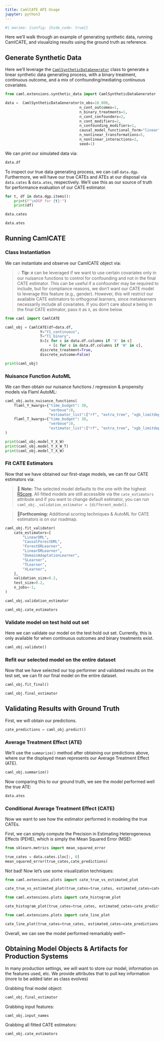 ```yaml
---
title: CamlCATE API Usage
jupyter: python3
---
```


```python
#| marimo: {config: {hide_code: true}}
```


Here we'll walk through an example of generating synthetic data, running CamlCATE, and visualizing results using the ground truth as reference.


## Generate Synthetic Data

Here we'll leverage the [`CamlSyntheticDataGenerator`](../04_Reference/CamlSyntheticDataGenerator.qmd) class to generate a linear synthetic data generating process, with a binary treatment, continuous outcome, and a mix of confounding/mediating continuous covariates.

```python
from caml.extensions.synthetic_data import CamlSyntheticDataGenerator

data =  CamlSyntheticDataGenerator(n_obs=10_000,
                                  n_cont_outcomes=1,
                                  n_binary_treatments=1,
                                  n_cont_confounders=2,
                                  n_cont_modifiers=2,
                                  n_confounding_modifiers=1,
                                  causal_model_functional_form="linear",
                                  n_nonlinear_transformations=5,
                                  n_nonlinear_interactions=2,
                                  seed=1)
```

We can print our simulated data via:

```python
data.df
```

To inspect our true data generating process, we can call `data.dgp`. Furthermore, we will have our true CATEs and ATEs at our disposal via `data.cates` & `data.ates`, respectively. We'll use this as our source of truth for performance evaluation of our CATE estimator.

```python
for t, df in data.dgp.items():
    print(f"\nDGP for {t}:")
    print(df)
```

```python
data.cates
```

```python
data.ates
```

## Running CamlCATE

### Class Instantiation

We can instantiate and observe our CamlCATE object via:

> 💡 **Tip:** `W` can be leveraged if we want to use certain covariates only in our nuisance functions to control for confounding and not in the final CATE estimator. This can be useful if a confounder may be required to include, but for compliance reasons, we don't want our CATE model to leverage this feature (e.g., gender). However, this will restrict our available CATE estimators to orthogonal learners, since metalearners necessarily include all covariates. If you don't care about `W` being in the final CATE estimator, pass it as `X`, as done below.

```python
from caml import CamlCATE

caml_obj = CamlCATE(df=data.df,
                Y="Y1_continuous",
                T="T1_binary",
                X=[c for c in data.df.columns if 'X' in c]
                    + [c for c in data.df.columns if 'W' in c],
                discrete_treatment=True,
                discrete_outcome=False)
```

```python
print(caml_obj)
```

### Nuisance Function AutoML

We can then obtain our nuisance functions / regression & propensity models via Flaml AutoML:

```python
caml_obj.auto_nuisance_functions(
    flaml_Y_kwargs={"time_budget": 30,
                    "verbose":0,
                    "estimator_list":["rf", "extra_tree", "xgb_limitdepth"]},
    flaml_T_kwargs={"time_budget": 30,
                    "verbose":0,
                    "estimator_list":["rf", "extra_tree", "xgb_limitdepth"]},
)
```

```python
print(caml_obj.model_Y_X_W)
print(caml_obj.model_Y_X_W_T)
print(caml_obj.model_T_X_W)
```

### Fit CATE Estimators

Now that we have obtained our first-stage models, we can fit our CATE estimators via:

> 📝 **Note:** The selected model defaults to the one with the highest [RScore](https://econml.azurewebsites.net/_autosummary/econml.score.RScorer.html#econml.score.RScorer). All fitted models are still accessible via the `cate_estimators` attribute and if you want to change default estimator, you can run `caml_obj._validation_estimator = {different_model}`.

> 🚀**Forthcoming:** Additional scoring techniques & AutoML for CATE estimators is on our roadmap.

```python
caml_obj.fit_validator(
    cate_estimators=[
        "LinearDML",
        "CausalForestDML",
        "ForestDRLearner",
        "LinearDRLearner",
        "DomainAdaptationLearner",
        "SLearner",
        "TLearner",
        "XLearner",
    ],
    validation_size=0.2,
    test_size=0.2,
    n_jobs=-1,
)
```

```python
caml_obj.validation_estimator
```

```python
caml_obj.cate_estimators
```

### Validate model on test hold out set

Here we can validate our model on the test hold out set. Currently, this is only available for when continuous outcomes and binary treatments exist.

```python
caml_obj.validate()
```

### Refit our selected model on the entire dataset

Now that we have selected our top performer and validated results on the test set, we can fit our final model on the entire dataset.

```python
caml_obj.fit_final()
```

```python
caml_obj.final_estimator
```

## Validating Results with Ground Truth

First, we will obtain our predictions.

```python
cate_predictions = caml_obj.predict()
```

### Average Treatment Effect (ATE)

We'll use the `summarize()` method after obtaining our predictions above, where our the displayed mean represents our Average Treatment Effect (ATE).

```python
caml_obj.summarize()
```

Now comparing this to our ground truth, we see the model performed well the true ATE:

```python
data.ates
```

### Conditional Average Treatment Effect (CATE)

Now we want to see how the estimator performed in modeling the true CATEs.

First, we can simply compute the Precision in Estimating Heterogeneous Effects (PEHE), which is simply the Mean Squared Error (MSE):

```python
from sklearn.metrics import mean_squared_error

true_cates = data.cates.iloc[:, 0]
mean_squared_error(true_cates,cate_predictions)
```

Not bad! Now let's use some visualization techniques:

```python
from caml.extensions.plots import cate_true_vs_estimated_plot

cate_true_vs_estimated_plot(true_cates=true_cates, estimated_cates=cate_predictions)
```

```python
from caml.extensions.plots import cate_histogram_plot

cate_histogram_plot(true_cates=true_cates, estimated_cates=cate_predictions)
```

```python
from caml.extensions.plots import cate_line_plot

cate_line_plot(true_cates=true_cates, estimated_cates=cate_predictions, window=20)
```

Overall, we can see the model performed remarkably well!~

## Obtaining Model Objects & Artifacts for Production Systems

In many production settings, we will want to store our model, information on the features used, etc. We provide attributes that to pull key information (more to be added later as class evolves)

Grabbing final model object:

```python
caml_obj.final_estimator
```

Grabbing input features:

```python
caml_obj.input_names
```

Grabbing all fitted CATE estimators:

```python
caml_obj.cate_estimators
```



